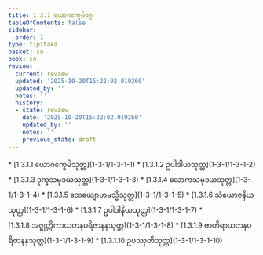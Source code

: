 ```yaml
---
title: 1.3.1 ယောဂက္ခေမိဝဂ္ဂ
tableOfContents: false
sidebar:
  order: 1
type: tipitaka
basket: su
book: sn
review:
  current: review
  updated: '2025-10-20T15:22:02.019260'
  updated_by: ''
  notes: ''
  history:
  - state: review
    date: '2025-10-20T15:22:02.019260'
    updated_by: ''
    notes: ''
    previous_state: draft
---
```



<DynamicBreadcrumb />


<ReviewStatus review={frontmatter.review} showDetails={true} />

<HypothesisAnnotation frontmatter={frontmatter} />



<TableOfContents book="sn" section="1.3.1">
* [1.3.1.1 ယောဂက္ခေမိသုတ္တ](1-3-1/1-3-1-1)
* [1.3.1.2 ဥပါဒါယသုတ္တ](1-3-1/1-3-1-2)
* [1.3.1.3 ဒုက္ခသမုဒယသုတ္တ](1-3-1/1-3-1-3)
* [1.3.1.4 လောကသမုဒယသုတ္တ](1-3-1/1-3-1-4)
* [1.3.1.5 သေယျောဟမသ္မိသုတ္တ](1-3-1/1-3-1-5)
* [1.3.1.6 သံယောဇနိယသုတ္တ](1-3-1/1-3-1-6)
* [1.3.1.7 ဥပါဒါနိယသုတ္တ](1-3-1/1-3-1-7)
* [1.3.1.8 အဇ္ဈတ္တိကာယတနပရိဇာနနသုတ္တ](1-3-1/1-3-1-8)
* [1.3.1.9 ဗာဟိရာယတနပရိဇာနနသုတ္တ](1-3-1/1-3-1-9)
* [1.3.1.10 ဥပဿုတိသုတ္တ](1-3-1/1-3-1-10)
</TableOfContents>